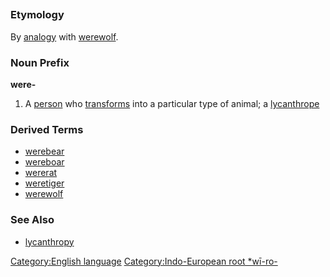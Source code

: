 =={{en}}==
[[Category:English language]]
===Etymology===
By [[analogy]] with [[werewolf]]. [[Category:Indo-European root *wī-ro-]]
===Noun Prefix===
'''were-'''

#A [[person]] who [[transform]]s into a particular type of animal; a [[lycanthrope]]
===Derived Terms===
*[[werebear]]
*[[wereboar]]
*[[wererat]]
*[[weretiger]]
*[[werewolf]]
===See Also===
*[[lycanthropy]]